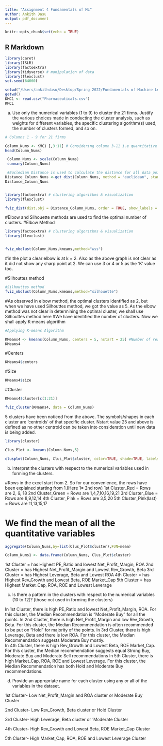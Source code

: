 ```yaml
---
title: "Assignment 4 Fundamentals of ML"
author: Ankith Dasu
output: pdf_document
---
```


```r
knitr::opts_chunk$set(echo = TRUE)
```

## R Markdown

```r

library(caret)
library(ISLR)
library(factoextra) 
library(tidyverse) # manipulation of data
library(flexclust)
set.seed(64060)

setwd("/Users/ankithdasu/Desktop/Spring 2022/Fundamentals of Machine Learning/Assignment 4")
getwd()
KMC1 <- read.csv("Pharmaceuticals.csv")
KMC1
```

a. Use only the numerical variables (1 to 9) to cluster the 21 firms. Justify the various choices made in conducting the cluster analysis, such as weights for different variables, the specific clustering algorithm(s) used, the number of clusters formed, and so on.


```r
# Columns 1 - 9 for 21 firms

Column_Nums <- KMC1 [,3:11] # Considering column 3-11 i.e quantitative variables
head(Column_Nums) 

 Column_Nums <- scale(Column_Nums)
 summary(Column_Nums)

 #Eucledian Distance is used to calculate the distance for all data points to centroid
Distance_Column_Nums <-get_dist(Column_Nums, method = "euclidean", stand = FALSE) 
Distance_Column_Nums



```

```r

library(factoextra) # clustering algorithms & visualization
library(flexclust)

fviz_dist(dist.obj = Distance_Column_Nums, order = TRUE, show_labels = TRUE)

```

#Elbow and Silhouette methods are used to find the optimal number of clusters. 
#Elbow Method
```r

library(factoextra) # clustering algorithms & visualization
library(flexclust)


fviz_nbclust(Column_Nums,kmeans,method="wss") 


```

#in the plot a clear elbow is at k = 2. Also as the above graph is not clear as it did not show any sharp point at 2. We can use 3 or 4 or 5 as the 'K' value too.

#Silhouttes method
```r
#Silhouttes method
fviz_nbclust(Column_Nums,kmeans,method="silhouette")

```

#As observed in elbow method, the optimal clusters identified as 2, but when we have used Silhouttes method, we got the value as 5. As the elbow method was not clear in determining the optimal cluster, we shall use Silhouttes method here
#We have identified the number of clusters. Now we shall apply K-means algorithm

```r

#Applying K-means Algorithm

KMeans4 <- kmeans(Column_Nums, centers = 5, nstart = 25) #Number of restarts = 25
KMeans4

```


#Centers
```r
KMeans4$centers
```

#Size
```r
KMeans4$size
```

#Cluster

```r
KMeans4$cluster[c(1:21)] 
```




```r
fviz_cluster(KMeans4, data = Column_Nums)
```

5 clusters have been noticed from the above. The symbols/shapes in each cluster are 'centroids' of that specific cluster.
Nstart value 25 and above is defined as no other centroid can be taken into consideration until new data is being added.


```r


library(cluster)

Clus_Plot <- kmeans(Column_Nums,5)

clusplot(Column_Nums, Clus_Plot$cluster, color=TRUE, shade=TRUE, labels=2, lines=0) 


```





(b) Interpret the clusters with respect to the numerical variables used in forming the clusters.

#Rows in the excel start from 2. So for our convenience, the rows have been explained starting from 1.(Here 1= 2nd row)
1st Cluster_Red =  Rows are 2, 6, 18
2nd Cluster_Green =  Rows are 1,4,7,10,16,19,21
3rd Cluster_Blue =  Rows are 8,9,12,14
4th Cluster_Pink  = Rows are 3,5,20
5th Cluster_Pink(last) = Rows are 11,13,15,17


# We find the mean of all the quantitative variables 
```r

aggregate(Column_Nums,by=list(Clus_Plot$cluster),FUN=mean)

Column_Nums1 <- data.frame(Column_Nums, Clus_Plot$cluster)
```


1st Cluster = has Highest PE_Ratio and lowest Net_Profit_Margin, ROA
2nd Cluster = has Highest Net_Profit_Margin and Lowest Rev_Growth, Beta
3rd Cluster = has Highest Leverage, Beta and Lowest ROA
4th Cluster = has Highest Rev_Growth and Lowest Beta, ROE Market_Cap 
5th Cluster = has Highest Market_Cap, ROA, ROE and Lowest Leverage




(c) Is there a pattern in the clusters with respect to the numerical variables (10 to 12)? (those not used in forming the clusters)

In 1st Cluster, there is high PE_Ratio and lowest Net_Profit_Margin, ROA. For this cluster, the Median Recommendation is "Moderate Buy" for all the points. 
In 2nd Cluster, there is high Net_Profit_Margin and low Rev_Growth, Beta. For this cluster, the Median Recommendation is often recommended to be put on "Hold" for majority of the points.
In 3rd Cluster, there is high Leverage, Beta and there is low ROA. For this cluster, the Median Recommendation suggests Moderate Buy mostly.  
In 4th Cluster, there is high Rev_Growth and Lowest Beta, ROE Market_Cap. For this cluster, the Median recommendation suggests equal Strong Buy, Moderate Buy and Moderate Sell recommendations
In 5th Cluster, there is high Market_Cap, ROA, ROE and Lowest Leverage. For this cluster, the Median Recommendation has both Hold and Moderate Buy recommendations.




(d)  Provide an appropriate name for each cluster using any or all of the variables in the dataset.


1st Cluster- Low Net_Profit_Margin and ROA cluster or Moderate Buy Cluster

2nd Cluster- Low Rev_Growth, Beta cluster or Hold Cluster

3rd Cluster- High Leverage, Beta cluster or 'Moderate Cluster

4th Cluster- High Rev_Growth and Lowest Beta, ROE Market_Cap Cluster

5th Cluster- High Market_Cap, ROA, ROE and Lowest Leverage Cluster














